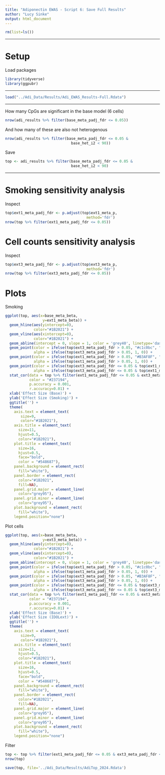 ---
title: "Adiponectin EWAS - Script 6: Save Full Results"
author: "Lucy Sinke"
output: html_document
---

```{r echo=FALSE}
rm(list=ls())
```

***

# Setup

Load packages

```{r warning=FALSE, message=FALSE}
library(tidyverse)
library(ggpubr)
```

***

```{r}
load("../Adi_Data/Results/Adi_EWAS_Results-Full.Rdata")
```

***

How many CpGs are significant in the base model (6 cells)

```{r}
nrow(adi_results %>% filter(base_meta_padj_fdr <= 0.05))
```

And how many of these are also not heterogenous

```{r}
nrow(adi_results %>% filter(base_meta_padj_fdr <= 0.05 &
                              base_het_i2 < 90))
```

Save

```{r}
top <- adi_results %>% filter(base_meta_padj_fdr <= 0.05 &
                              base_het_i2 < 90)
```

***

# Smoking sensitivity analysis

Inspect

```{r}
top$ext1_meta_padj_fdr <- p.adjust(top$ext1_meta_p,
                                     method='fdr')
nrow(top %>% filter(ext1_meta_padj_fdr <= 0.05))
```

# Cell counts sensitivity analysis

Inspect

```{r}
top$ext3_meta_padj_fdr <- p.adjust(top$ext3_meta_p,
                                     method='fdr')
nrow(top %>% filter(ext3_meta_padj_fdr <= 0.05))
```

# Plots

Smoking

```{r}
ggplot(top, aes(x=base_meta_beta, 
                 y=ext1_meta_beta)) +
  geom_hline(aes(yintercept=0),
             color="#1B2021") +
  geom_vline(aes(xintercept=0),
             color="#1B2021") +
  geom_abline(intercept = 0, slope = 1, color = 'grey40', linetype='dashed') +
  geom_point(color = ifelse(top$ext3_meta_padj_fdr > 0.05, "#c1c0bc", "white"),
             alpha = ifelse(top$ext3_meta_padj_fdr > 0.05, 1, 0)) +
  geom_point(color = ifelse(top$ext1_meta_padj_fdr > 0.05, "#B3AF8F", "white"),
             alpha = ifelse(top$ext1_meta_padj_fdr > 0.05, 1, 0)) +
  geom_point(color = ifelse(top$ext3_meta_padj_fdr <= 0.05 & top$ext1_meta_padj_fdr <= 0.05, "#237194", "white"),
             alpha = ifelse(top$ext3_meta_padj_fdr <= 0.05 & top$ext1_meta_padj_fdr <= 0.05, 1, 0)) +
  stat_cor(data = top %>% filter(ext1_meta_padj_fdr <= 0.05 & ext3_meta_padj_fdr <= 0.05),
           color = "#237194",
           p.accuracy = 0.001, 
           r.accuracy=0.01) +
  xlab('Effect Size (Base)') +
  ylab('Effect Size (Smoking)') +
  ggtitle('') +
  theme(
    axis.text = element_text(
       size=9, 
       color="#1B2021"),
    axis.title = element_text(
      size=11, 
      hjust=0.5, 
      color="#1B2021"),
    plot.title = element_text(
      size=16, 
      hjust=0.5,
      face="bold", 
      color = "#548687"),
    panel.background = element_rect(
      fill="white"),
    panel.border = element_rect(
      color="#1B2021",
      fill=NA),
    panel.grid.major = element_line(
      color="grey95"),
    panel.grid.minor = element_line(
      color="grey95"),
    plot.background = element_rect(
      fill="white"),
    legend.position="none")
```

Plot cells

```{r}
ggplot(top, aes(x=base_meta_beta, 
                 y=ext3_meta_beta)) +
  geom_hline(aes(yintercept=0),
             color="#1B2021") +
  geom_vline(aes(xintercept=0),
             color="#1B2021") +
  geom_abline(intercept = 0, slope = 1, color = 'grey40', linetype='dashed') +
  geom_point(color = ifelse(top$ext1_meta_padj_fdr > 0.05, "#c1c0bc", "white"),
             alpha = ifelse(top$ext1_meta_padj_fdr > 0.05, 1, 0)) +
  geom_point(color = ifelse(top$ext3_meta_padj_fdr > 0.05, "#B3AF8F", "white"),
             alpha = ifelse(top$ext3_meta_padj_fdr > 0.05, 1, 0)) +
  geom_point(color = ifelse(top$ext1_meta_padj_fdr <= 0.05 & top$ext3_meta_padj_fdr <= 0.05, "#237194", "white"),
             alpha = ifelse(top$ext3_meta_padj_fdr <= 0.05 & top$ext3_meta_padj_fdr <= 0.05, 1, 0)) +
  stat_cor(data = top %>% filter(ext1_meta_padj_fdr <= 0.05 & ext3_meta_padj_fdr <= 0.05),
           color = "#237194",
           p.accuracy = 0.001, 
           r.accuracy=0.01) +
  xlab('Effect Size (Base)') +
  ylab('Effect Size (IDOLext)') +
  ggtitle('') +
  theme(
    axis.text = element_text(
       size=9, 
       color="#1B2021"),
    axis.title = element_text(
      size=11, 
      hjust=0.5, 
      color="#1B2021"),
    plot.title = element_text(
      size=16, 
      hjust=0.5,
      face="bold", 
      color = "#548687"),
    panel.background = element_rect(
      fill="white"),
    panel.border = element_rect(
      color="#1B2021",
      fill=NA),
    panel.grid.major = element_line(
      color="grey95"),
    panel.grid.minor = element_line(
      color="grey95"),
    plot.background = element_rect(
      fill="white"),
    legend.position="none")
```

Filter

```{r}
top <- top %>% filter(ext1_meta_padj_fdr <= 0.05 & ext3_meta_padj_fdr <= 0.05)
nrow(top)
```


```{r}
save(top, file='../Adi_Data/Results/AdiTop_2024.Rdata')
```

